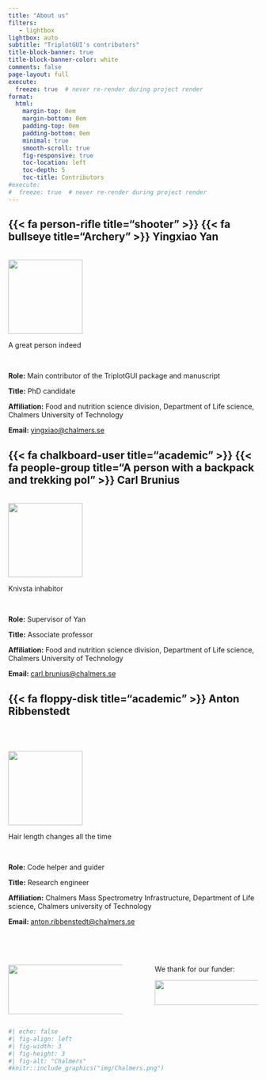 ```yaml
---
title: "About us"
filters:
   - lightbox
lightbox: auto
subtitle: "TriplotGUI's contributors"
title-block-banner: true
title-block-banner-color: white
comments: false
page-layout: full
execute:
  freeze: true  # never re-render during project render
format:
  html: 
    margin-top: 0em
    margin-bottom: 0em
    padding-top: 0em
    padding-bottom: 0em
    minimal: true
    smooth-scroll: true
    fig-responsive: true
    toc-location: left
    toc-depth: 5
    toc-title: Contributors
#execute:
#  freeze: true  # never re-render during project render
---
```


## {{< fa person-rifle title="shooter" >}} {{< fa bullseye title="Archery" >}} Yingxiao Yan

::: column-margin
<br>![](img/formal.jpg){width="150px"}

::: {.extra-small-text .dark-gray-text .topbr}
A great person indeed
:::

<br>
:::

<strong> Role:</strong> Main contributor of the TriplotGUI package and manuscript

<strong> Title:</strong> PhD candidate

<strong> Affiliation:</strong> Food and nutrition science division, Department of Life science, Chalmers University of Technology

<strong> Email: </strong> <a href="mailto:yingxiao@chalmers.se">yingxiao\@chalmers.se </a>

## {{< fa chalkboard-user title="academic" >}} {{< fa people-group title="A person with a backpack and trekking pol" >}} Carl Brunius

::: column-margin
<br> ![](img/carlbru.jpg){width="150px"}

::: {.extra-small-text .dark-gray-text .topbr}
Knivsta inhabitor
:::

<br>
:::

<strong> Role:</strong> Supervisor of Yan

<strong> Title:</strong> Associate professor

<strong> Affiliation:</strong> Food and nutrition science division, Department of Life science, Chalmers University of Technology


<strong> Email: </strong> <a href="mailto:carl.brunius@chalmers.se">carl.brunius\@chalmers.se </a>

## {{< fa floppy-disk title="academic" >}} Anton Ribbenstedt

::: column-margin
<br> <br> <br>![](img/antonri.jpg){width="150px"}

::: {.extra-small-text .dark-gray-text .topbr}
Hair length changes all the time
:::

<br>
:::

<strong> Role:</strong> Code helper and guider

<strong> Title:</strong> Research engineer

<strong> Affiliation:</strong> Chalmers Mass Spectrometry Infrastructure, Department of Life science, Chalmers university of Technology


<strong> Email: </strong> <a href="mailto:anton.ribbenstedt@chalmers.se">anton.ribbenstedt\@chalmers.se </a>
<br> <br> <br> <br> 

::: columns

::: {.column style="width: 50%"}
![](img/Chalmers.png){width="300px" height="100px"}
:::

::: {.column style="width: 5%"}

:::

::: {.column style="width: 45%"}
We thank for our funder:

![](img/Formas.jpeg){width="300px" height="50px"}
:::

:::

```r
#| echo: false
#| fig-align: left
#| fig-width: 3
#| fig-height: 3
#| fig-alt: "Chalmers"
#knitr::include_graphics("img/Chalmers.png")

```
